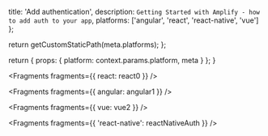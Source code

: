 
  title: 'Add authentication',
  description: `Getting Started with Amplify - how to add auth to your app`,
  platforms: ['angular', 'react', 'react-native', 'vue']
};

  return getCustomStaticPath(meta.platforms);
};

  return {
    props: {
      platform: context.params.platform,
      meta
    }
  };
}


<Fragments fragments={{ react: react0 }} />


<Fragments fragments={{ angular: angular1 }} />


<Fragments fragments={{ vue: vue2 }} />


<Fragments fragments={{ 'react-native': reactNativeAuth }} />
